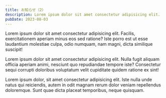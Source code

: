 ```yaml
---
title: お知らせ（2）
description: Lorem ipsum dolor sit amet consectetur adipisicing elit.
pubDate: 2023-08-03
---
```


Lorem ipsum dolor sit amet consectetur adipisicing elit. Facilis, exercitationem aperiam minus eos sed ratione? Iste porro est ut esse laudantium molestiae culpa, odio numquam, nam magni, dicta similique suscipit!

Lorem ipsum dolor sit amet consectetur adipisicing elit. Nulla fugit aliquam officia aperiam animi, nesciunt quo repudiandae tempore iste? Consectetur sequi corrupti doloribus voluptatum velit cupiditate quidem ratione ex sint!

Lorem ipsum dolor, sit amet consectetur adipisicing elit. Iste nulla unde natus qui reiciendis, autem in odit magnam rerum dolor veniam repellendus doloremque. Sunt quae dicta placeat temporibus, neque quisquam.
